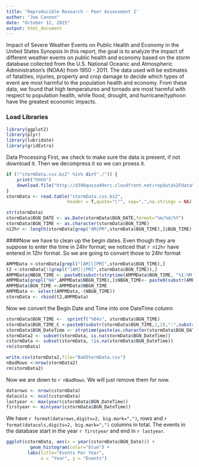 ```yaml
---
title: 'Reproducible Research - Peer Assessment 2'
author: "Joe Cannon"
date: "October 12, 2015"
output: html_document
---
```


Impact of Severe Weather Events on Public Health and Economy in the United States
Synopsis
In this report, the goal is to analyze the impact of different weather events on public health and economy based on the storm database collected from the U.S. National Oceanic and Atmospheric Administration's (NOAA) from 1950 - 2011. The data used will be estimates of fatalities, injuries, property and crop damage to decide which types of event are most harmful to the population health and economy. From these data, we found that high temperatures and tornado are most harmful with respect to population health, while flood, drought, and hurricane/typhoon have the greatest economic impacts.

### Load Libraries
```r
library(ggplot2)
library(plyr)
library(lubridate)
library(gridExtra)

```

Data Processing
First, we check to make sure the data is present, if not download it. Then we decompress it so we can proess it.

```r
if (!"stormData.csv.bz2" %in% dir("./")) {
    print("hhhh")
    download.file("http://d396qusza40orc.cloudfront.net/repdata%2Fdata%2FStormData.csv.bz2", destfile = "stormData.csv.bz2")
}
stormData <- read.table("stormData.csv.bz2",
                       header = T,quote="\"", sep=",",na.strings = NA)

str(stormData)
stormData$BGN_DATE <- as.Date(stormData$BGN_DATE,format="%m/%d/%Y")
stormData$BGN_TIME <- as.character(stormData$BGN_TIME)
n12hr <- length(stormData[grep("AM|PM",stormData$BGN_TIME),]$BGN_TIME)
```
####Now we have to clean up the begin dates. Even though they are suppose to enter the time in 24hr format; we noticed that `r n12hr` have entered in 12hr format. So we are going to convert those to 24hr format
```r
AMPMData <-stormData[grepl("[AM]|[PM]",stormData$BGN_TIME),]
t2 <-stormData[!(grepl("[AM]|[PM]",stormData$BGN_TIME)),]
AMPMData$NBGN_TIME <- paste0(substr(strptime(AMPMData$BGN_TIME, "%I:%M:%S %p" ),12,13),                                   substr(strptime(AMPMData$BGN_TIME, "%I:%M:%S %p" ),15,16))
AMPMData[grepl("NA",AMPMData$NBGN_TIME),]$NBGN_TIME<- paste0(substr(AMPMData[grepl("NA",AMPMData$NBGN_TIME),]$BGN_TIME,1,2),substr(AMPMData[grepl("NA",AMPMData$NBGN_TIME),]$BGN_TIME,4,5))
AMPMData$BGN_TIME <-AMPMData$NBGN_TIME
AMPMData <- select(AMPMData,-(NBGN_TIME))
stormData <- rbind(t2,AMPMData)
```
Now we convert the Begin Date and Time into one DateTime column
```r
stormData$BGN_TIME <-  sprintf("%04s", stormData$BGN_TIME)                                                                              
stormData$BGN_TIME_C <-paste0(substr(stormData$BGN_TIME,1,2),":",substr(stormData$BGN_TIME,3,4))
stormData$BGN_DateTime <- strptime(paste(as.character(stormData$BGN_DATE),stormData$BGN_TIME_C), format = "%Y-%m-%d %H:%M" )
stormData2 <- subset(stormData, is.na(stormData$BGN_DateTime))
cstormData <- subset(stormData, !is.na(stormData$BGN_DateTime))
rm(stormData)

write.csv(stormData2,file="BadStormData.csv")
nBadRows <-nrow(stormData2)
rm(stormData2)
```
Now we are down to `r nBadRows`. We will just remove them for now.

```r
datarows <- nrow(cstormData)
datacols <- ncol(cstormData)
lastyear <- max(year(cstormData$BGN_DateTime))
firstyear <- min(year(cstormData$BGN_DateTime))
```

We have `r format(datarows,digits=2, big.mark=",")`, rows and `r format(datacols,digits=2, big.mark=",")` columns in total. The events in the database start in the year `r firstyear` and end in `r lastyear`. 

```r
ggplot(cstormData, aes(x = year(cstormData$BGN_Date))) + 
         geom_histogram(color="blue") +
        labs(title="Events Per Year", 
             x = "Year", y = "Events") 

```


